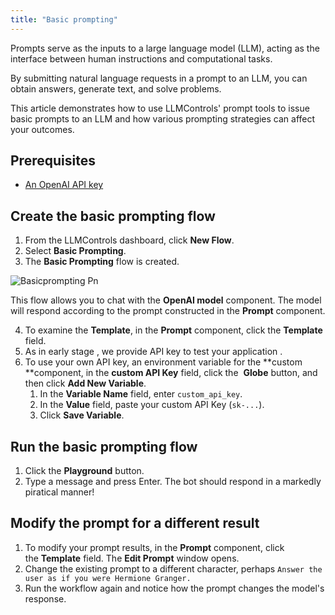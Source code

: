 ```yaml
---
title: "Basic prompting"
---
```


Prompts serve as the inputs to a large language model (LLM), acting as the interface between human instructions and computational tasks.

By submitting natural language requests in a prompt to an LLM, you can obtain answers, generate text, and solve problems.

This article demonstrates how to use LLMControls' prompt tools to issue basic prompts to an LLM and how various prompting strategies can affect your outcomes.

## **Prerequisites**[**​**](https://docs.langflow.org/basic-prompting#prerequisites)

- [An OpenAI API key](https://platform.openai.com/)

## **Create the basic prompting flow**[**​**](https://docs.langflow.org/basic-prompting#create-the-basic-prompting-flow)

1. From the LLMControls dashboard, click **New Flow**.
2. Select **Basic Prompting**.
3. The **Basic Prompting** flow is created.

![Basicprompting Pn](/images/basicprompting.png)

This flow allows you to chat with the **OpenAI model** component. The model will respond according to the prompt constructed in the **Prompt** component.

4. To examine the **Template**, in the **Prompt** component, click the **Template** field.
5. As in early stage , we provide API key to test your application .
6. To use your own API key,  an environment variable for the \*\*custom \*\*component, in the **custom API Key** field, click the  **Globe** button, and then click **Add New Variable**.
   1. In the **Variable Name** field, enter `custom_api_key`.
   2. In the **Value** field, paste your custom API Key (`sk-...`).
   3. Click **Save Variable**.

## **Run the basic prompting flow**[**​**](https://docs.langflow.org/basic-prompting#run-the-basic-prompting-flow)

1. Click the **Playground** button.
2. Type a message and press Enter. The bot should respond in a markedly piratical manner\!

## **Modify the prompt for a different result**[**​**](https://docs.langflow.org/basic-prompting#modify-the-prompt-for-a-different-result)

1. To modify your prompt results, in the **Prompt** component, click the **Template** field. The **Edit Prompt** window opens.
2. Change the existing prompt to a different character, perhaps `Answer the user as if you were Hermione Granger.`
3. Run the workflow again and notice how the prompt changes the model's response.